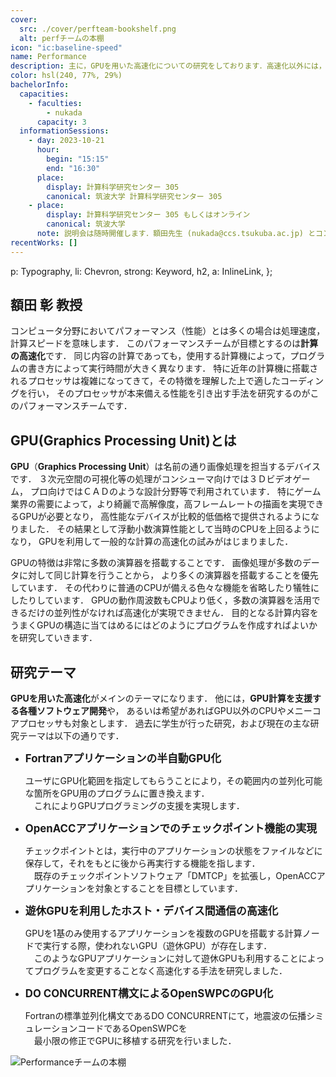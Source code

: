 ```yaml
---
cover:
  src: ./cover/perfteam-bookshelf.png
  alt: perfチームの本棚
icon: "ic:baseline-speed"
name: Performance
description: 主に，GPUを用いた高速化についての研究をしております．高速化以外には，GPU開発支援ソフトや，機能追加などの研究を行っています．
color: hsl(240, 77%, 29%)
bachelorInfo:
  capacities:
    - faculties:
        - nukada
      capacity: 3
  informationSessions:
    - day: 2023-10-21
      hour:
        begin: "15:15"
        end: "16:30"
      place:
        display: 計算科学研究センター 305
        canonical: 筑波大学 計算科学研究センター 305
    - place:
        display: 計算科学研究センター 305 もしくはオンライン
        canonical: 筑波大学
      note: 説明会は随時開催します．額田先生 (nukada@ccs.tsukuba.ac.jp) とコンタクトを取り，日時を決めてください．
recentWorks: []
---
```



  p: Typography,
  li: Chevron,
  strong: Keyword,
  h2,
  a: InlineLink,
};

## 額田 彰 教授

コンピュータ分野においてパフォーマンス（性能）とは多くの場合は処理速度，計算スピードを意味します．
このパフォーマンスチームが目標とするのは**計算の高速化**です．
同じ内容の計算であっても，使用する計算機によって，プログラムの書き方によって実行時間が大きく異なります．
特に近年の計算機に搭載されるプロセッサは複雑になってきて，その特徴を理解した上で適したコーディングを行い，
そのプロセッサが本来備える性能を引き出す手法を研究するのがこのパフォーマンスチームです．

## GPU(Graphics Processing Unit)とは

**GPU**（**Graphics Processing Unit**）は名前の通り画像処理を担当するデバイスです．
３次元空間の可視化等の処理がコンシューマ向けでは３Ｄビデオゲーム，
プロ向けではＣＡＤのような設計分野等で利用されています．
特にゲーム業界の需要によって，より綺麗で高解像度，高フレームレートの描画を実現できるGPUが必要となり，
高性能なデバイスが比較的低価格で提供されるようになりました．
その結果として浮動小数演算性能として当時のCPUを上回るようになり，
GPUを利用して一般的な計算の高速化の試みがはじまりました．

GPUの特徴は非常に多数の演算器を搭載することです．
画像処理が多数のデータに対して同じ計算を行うことから，
より多くの演算器を搭載することを優先しています．
その代わりに普通のCPUが備える色々な機能を省略したり犠牲にしたりしています．
GPUの動作周波数もCPUより低く，多数の演算器を活用できるだけの並列性がなければ高速化が実現できません．
目的となる計算内容をうまくGPUの構造に当てはめるにはどのようにプログラムを作成すればよいかを研究していきます．

## 研究テーマ

**GPUを用いた高速化**がメインのテーマになります．
他には，**GPU計算を支援する各種ソフトウェア開発**や，
あるいは希望があればGPU以外のCPUやメニーコアプロセッサも対象とします．
過去に学生が行った研究，および現在の主な研究テーマは以下の通りです．

- <span style="font-weight: bold; font-size: 1.2em;">
    Fortranアプリケーションの半自動GPU化
  </span>

  ユーザにGPU化範囲を指定してもらうことにより，その範囲内の並列化可能な箇所をGPU用のプログラムに置き換えます．\
  　これによりGPUプログラミングの支援を実現します．

- <span style="font-weight: bold; font-size: 1.2em;">
    OpenACCアプリケーションでのチェックポイント機能の実現
  </span>

  チェックポイントとは，実行中のアプリケーションの状態をファイルなどに保存して，それをもとに後から再実行する機能を指します．\
  　既存のチェックポイントソフトウェア「DMTCP」を拡張し，OpenACCアプリケーションを対象とすることを目標としています．

- <span style="font-weight: bold; font-size: 1.2em;">
    遊休GPUを利用したホスト・デバイス間通信の高速化
  </span>

  GPUを1基のみ使用するアプリケーションを複数のGPUを搭載する計算ノードで実行する際，使われないGPU（遊休GPU）が存在します．\
  　このようなGPUアプリケーションに対して遊休GPUも利用することによってプログラムを変更することなく高速化する手法を研究しました．

- <span style="font-weight: bold; font-size: 1.2em;">
    DO CONCURRENT構文によるOpenSWPCのGPU化
  </span>

  Fortranの標準並列化構文であるDO CONCURRENTにて，地震波の伝播シミュレーションコードであるOpenSWPCを\
  　最小限の修正でGPUに移植する研究を行いました．

<Image src={cover} alt="Performanceチームの本棚" />
